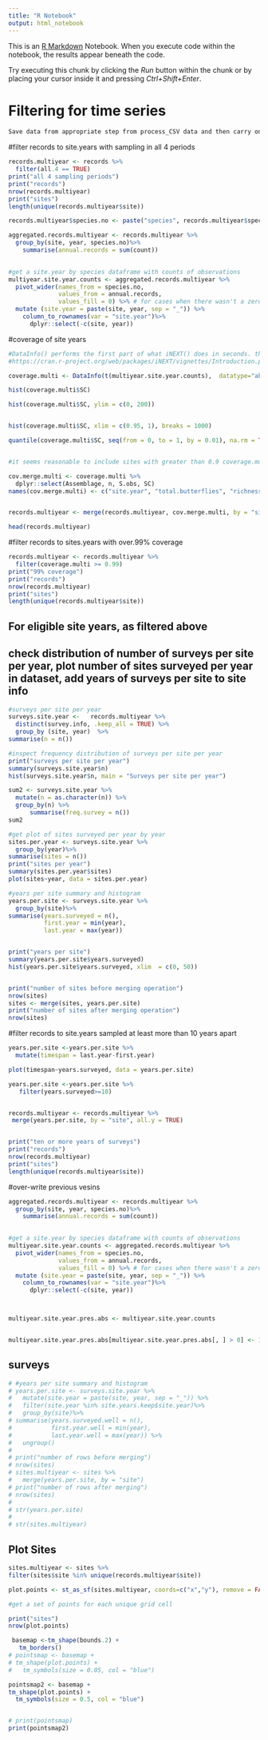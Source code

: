```yaml
---
title: "R Notebook"
output: html_notebook
---
```


This is an [R Markdown](http://rmarkdown.rstudio.com) Notebook. When you execute code within the notebook, the results appear beneath the code. 

Try executing this chunk by clicking the *Run* button within the chunk or by placing your cursor inside it and pressing *Ctrl+Shift+Enter*. 



# Filtering for time series

```r
Save data from appropriate step from process_CSV data and then carry on here
```


#filter records to site.years with sampling in all 4 periods
```r
records.multiyear <- records %>%
  filter(all.4 == TRUE)
print("all 4 sampling periods")
print("records")
nrow(records.multiyear)
print("sites")
length(unique(records.multiyear$site))


```
```r

records.multiyear$species.no <- paste("species", records.multiyear$species.no, sep = "_")

aggregated.records.multiyear <- records.multiyear %>%
  group_by(site, year, species.no)%>%
    summarise(annual.records = sum(count))
  

#get a site.year by species dataframe with counts of observations
multiyear.site.year.counts <- aggregated.records.multiyear %>%
  pivot_wider(names_from = species.no,
              values_from = annual.records,
              values_fill = 0) %>% # for cases when there wasn't a zero count record for a species that wasn't recorded in a survey, should still be zero
  mutate (site.year = paste(site, year, sep = "_")) %>% 
    column_to_rownames(var = "site.year")%>%
      dplyr::select(-c(site, year))


```


#coverage of site years
```r
#DataInfo() performs the first part of what iNEXT() does in seconds. the whole iNEXT() function would have to be left overnight for the whole dataset
#https://cran.r-project.org/web/packages/iNEXT/vignettes/Introduction.pdf

coverage.multi <- DataInfo(t(multiyear.site.year.counts),  datatype="abundance")

hist(coverage.multi$SC)

hist(coverage.multi$SC, ylim = c(0, 200))


hist(coverage.multi$SC, xlim = c(0.95, 1), breaks = 1000)

quantile(coverage.multi$SC, seq(from = 0, to = 1, by = 0.01), na.rm = TRUE)


#it seems reasonable to include sites with greater than 0.9 coverage.multi and surveyed over at least 5 months in at least three years

cov.merge.multi <- coverage.multi %>%
  dplyr::select(Assemblage, n, S.obs, SC) 
names(cov.merge.multi) <- c("site.year", "total.butterflies", "richness", "coverage.multi")


records.multiyear <- merge(records.multiyear, cov.merge.multi, by = "site.year")

head(records.multiyear)

```



#filter records to sites.years with over.99% coverage
```r
records.multiyear <- records.multiyear %>%
  filter(coverage.multi >= 0.99)
print("99% coverage")
print("records")
nrow(records.multiyear)
print("sites")
length(unique(records.multiyear$site))


```


## For eligible site years, as filtered above
## check distribution of number of surveys per site per year, plot number of sites surveyed per year in dataset, add years of surveys per site to site info
```r


#surveys per site per year
surveys.site.year <-   records.multiyear %>% 
  distinct(survey.info, .keep_all = TRUE) %>%
  group_by (site, year)  %>% 
summarise(n = n())

#inspect frequency distribution of surveys per site per year
print("surveys per site per year")
summary(surveys.site.year$n)
hist(surveys.site.year$n, main = "Surveys per site per year")

sum2 <- surveys.site.year %>%
  mutate(n = as.character(n)) %>%
  group_by(n) %>%
      summarise(freq.survey = n())
sum2

#get plot of sites surveyed per year by year
sites.per.year <- surveys.site.year %>% 
  group_by(year)%>% 
summarise(sites = n())
print("sites per year")
summary(sites.per.year$sites)
plot(sites~year, data = sites.per.year)

#years per site summary and histogram
years.per.site <- surveys.site.year %>% 
  group_by(site)%>% 
summarise(years.surveyed = n(),
          first.year = min(year),
          last.year = max(year))


print("years per site")
summary(years.per.site$years.surveyed)
hist(years.per.site$years.surveyed, xlim  = c(0, 50))


print("number of sites before merging operation")
nrow(sites)
sites <- merge(sites, years.per.site)  
print("number of sites after merging operation")
nrow(sites)
```

#filter records to site.years sampled at least more than 10 years apart
```r
years.per.site <-years.per.site %>%
  mutate(timespan = last.year-first.year) 

plot(timespan~years.surveyed, data = years.per.site)

years.per.site <-years.per.site %>%
   filter(years.surveyed>=10)


records.multiyear <- records.multiyear %>%
 merge(years.per.site, by = "site", all.y = TRUE)


print("ten or more years of surveys")
print("records")
nrow(records.multiyear)
print("sites")
length(unique(records.multiyear$site))
```



#over-write previous vesins
```r

aggregated.records.multiyear <- records.multiyear %>%
  group_by(site, year, species.no)%>%
    summarise(annual.records = sum(count))
  

#get a site.year by species dataframe with counts of observations
multiyear.site.year.counts <- aggregated.records.multiyear %>%
  pivot_wider(names_from = species.no,
              values_from = annual.records,
              values_fill = 0) %>% # for cases when there wasn't a zero count record for a species that wasn't recorded in a survey, should still be zero
  mutate (site.year = paste(site, year, sep = "_")) %>% 
    column_to_rownames(var = "site.year")%>%
      dplyr::select(-c(site, year))



multiyear.site.year.pres.abs <- multiyear.site.year.counts


multiyear.site.year.pres.abs[multiyear.site.year.pres.abs[, ] > 0] <- 1 


```




## surveys
```r

# #years per site summary and histogram
# years.per.site <- surveys.site.year %>% 
#   mutate(site.year = paste(site, year, sep = "_")) %>%
#   filter(site.year %in% site.years.keep$site.year)%>%
#   group_by(site)%>% 
# summarise(years.surveyed.well = n(),
#           first.year.well = min(year),
#           last.year.well = max(year)) %>%
#   ungroup() 
# 
# print("number of rows before merging")
# nrow(sites)
# sites.multiyear <- sites %>%
#   merge(years.per.site, by = "site")
# print("number of rows after merging")
# nrow(sites)
# 
# str(years.per.site)
# 
# str(sites.multiyear)

```




## Plot Sites
```r

sites.multiyear <- sites %>%
filter(sites$site %in% unique(records.multiyear$site))

plot.points <- st_as_sf(sites.multiyear, coords=c("x","y"), remove = FALSE, crs = 27700)#I want to keep coords in the dataframe

#get a set of points for each unique grid cell

print("sites")
nrow(plot.points)

 basemap <-tm_shape(bounds.2) +
   tm_borders()
# pointsmap <- basemap +
# tm_shape(plot.points) +
#   tm_symbols(size = 0.05, col = "blue")

pointsmap2 <- basemap +
tm_shape(plot.points) +
  tm_symbols(size = 0.5, col = "blue")


# print(pointsmap)
print(pointsmap2)
```
